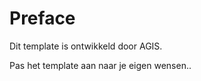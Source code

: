# Preface {.unnumbered}

Dit template is ontwikkeld door AGIS.

Pas het template aan naar je eigen wensen.. 
